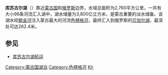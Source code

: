 {{Infobox lake
 | lake_name = 庫蘇古爾湖
 | image_lake = khuvsgul.jpg
 | caption_lake = 薩彥嶺(左)、庫蘇古爾湖(中下)、貝加爾湖(右)
 | image_bathymetry = BlueHovsgol.jpg
 | caption_bathymetry = 
 | location = 
 | coords = {{coord|51|06|N|100|30|E|type:waterbody_region:MN|display=inline,title}}
 | type = [[裂谷湖|裂谷湖]]
 | inflow = 
 | outflow = [[额金河|额金河]]
 | catchment = 
 | basin_countries = {{MNG}}
 | length = 136 km
 | width = 36.5 km
 | area = 2760 km²
 | depth = 138 m
 | max-depth = 267 m
 | volume = 480.7 km³
 | residence_time = 
 | shore = 
 | elevation = 1,645 m
 | islands = Modon khüi, Khadan khüi, Modot tolgoi, Baga khüi
 | cities = [[哈德哈勒|哈德哈勒]]、[[Khankh,_Khövsgöl|Khankh]]
}}
'''库苏古尔湖'''（{{lang-mn|Хөвсгөл нуур}}）靠近[[蒙古国|蒙古国]]和[[俄罗斯|俄罗斯]]边界，水域总面积为2,760平方公里，一共有大小96条河流汇入湖中，湖水储量为3,800亿立方米，是蒙古重要的淡水储备。该湖水经[[额金河|额金河]]注入蒙古最大的河流[[色楞格河|色楞格河]]，最终汇入到俄罗斯的[[贝加尔湖|贝加尔湖]]，最深处可达262.4米。

== 参见 ==
* [[库苏古尔湖航运|库苏古尔湖航运]]

{{亚洲湖泊小作品}}
{{DEFAULTSORT:Хөвсгөл}}
[[Category:蒙古国湖泊|Category:蒙古国湖泊]]
[[Category:色楞格河|Category:色楞格河]]
[[Category:裂谷湖泊|Kh]]